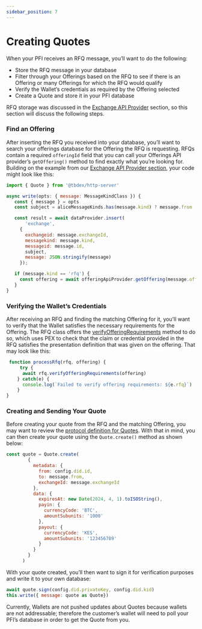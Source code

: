 ```yaml
---
sidebar_position: 7
---
```


# Creating Quotes

When your PFI receives an RFQ message, you’ll want to do the following:



* Store the RFQ message in your database
* Filter through your Offerings based on the RFQ to see if there is an Offering or many Offerings for which the RFQ would qualify
* Verify the Wallet’s credentials as required by the Offering selected
* Create a Quote and store it in your PFI database

RFQ storage was discussed in the [Exchange API Provider](docs/tbdex/pfi/anatomy-of-a-pfi) section, so this section will discuss the following steps.


### Find an Offering

After inserting the RFQ you received into your database, you’ll want to search your offerings database for the Offering the RFQ is requesting. RFQs contain a required `offeringId` field that you can call your Offerings API provider’s `getOffering()` method to find exactly what you’re looking for. Building on the example from our [Exchange API Provider section](docs/tbdex/pfi/anatomy-of-a-pfi), your code might look like this:


```js
import { Quote } from '@tbdex/http-server'

async write(opts: { message: MessageKindClass }) {
   const { message } = opts
   const subject = aliceMessageKinds.has(message.kind) ? message.from : message.to

   const result = await dataProvider.insert(
       'exchange',
     {
       exchangeid: message.exchangeId,
       messagekind: message.kind,
       messageid: message.id,
       subject,
       message: JSON.stringify(message)
     });

   if (message.kind == 'rfq') {
     const offering = await offeringApiProvider.getOffering(message.offeringId)
   }
}
```



### Verifying the Wallet’s Credentials

After receiving an RFQ and finding the matching Offering for it, you’ll want to verify that the Wallet satisfies the necessary requirements for the Offering. The RFQ class offers the [verifyOfferingRequirements](/docs/tbdex/api-reference/tbdex-js/protocol/classes/Rfq#verifyofferingrequirements) method to do so, which uses PEX to check that the claim or credential provided in the RFQ satisfies the presentation definition that was given on the offering. That may look like this:


```js
 function processRfq(rfq, offering) {
     try {
      await rfq.verifyOfferingRequirements(offering)
    } catch(e) {
      console.log(`Failed to verify offering requirements: ${e.rfq}`)
    }
}
```



### Creating and Sending Your Quote

Before creating your quote from the RFQ and the matching Offering, you may want to review the [protocol definition for Quotes](https://github.com/TBD54566975/tbdex/tree/main/specs/protocol#quote). With that in mind, you can then create your quote using the `Quote.create()` method as shown below:


```js
const quote = Quote.create(
        {
          metadata: {
            from: config.did.id,
            to: message.from,
            exchangeId: message.exchangeId
          },
          data: {
            expiresAt: new Date(2024, 4, 1).toISOString(),
            payin: {
              currencyCode: 'BTC',
              amountSubunits: '1000'
            },
            payout: {
              currencyCode: 'KES',
              amountSubunits: '123456789'
            }
          }
        }
      )
```


With your quote created, you’ll then want to sign it for verification purposes and write it to your own database:


```js
await quote.sign(config.did.privateKey, config.did.kid)
this.write({ message: quote as Quote})
```


Currently, Wallets are not pushed updates about Quotes because wallets are not addressable; therefore the customer’s wallet will need to poll your PFI’s database in order to get the Quote from you.
